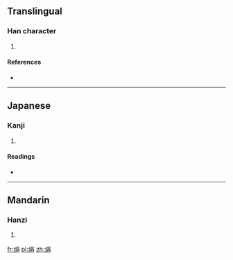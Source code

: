 ==Translingual==

===Han character===
{{Han char|rn=86|rad=火|as=07|sn=11|four=9682<sub>7</sub>|canj=火口月 (FRB)}}

# {{defn|Han|sort=火07}}

====References====
* {{Han ref|kx=0672.180|dkj=19073|dj=1081.020|hdz=32204.100|uh=7106|ud=28934|bh=D654|bd=54868}}

----

==Japanese==

===Kanji===
{{ja-kanji|grade=|rs=火07}}

# {{defn|lang=ja|sort=火07}}

====Readings====
* {{ja-readings|on=[[えつ]] (etsu), [[えち]] (echi), [[けん]] (ken), [[えん]] (en)|kun=}}

----

==Mandarin==

===Hanzi===
{{cmn-hanzi|pin=[[jué]] ([[jue2]])|wg=chüeh<sup>2</sup>}}

# {{defn|lang=cmn|sort=火07}}

[[fr:焆]]
[[pl:焆]]
[[zh:焆]]